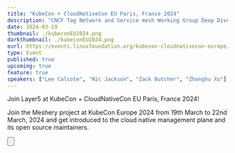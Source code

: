 ```yaml
---
title: "KubeCon + CloudNativeCon EU Paris, France 2024"
description: "CNCF Tag Network and Service mesh Working Group Deep Dive"
date: 2024-03-19
thumbnail: ./kubeconEU2024.png
darkthumbnail: ./kubeconEU2024.png
eurl: https://events.linuxfoundation.org/kubecon-cloudnativecon-europe/
type: Event
published: true
upcoming: true
feature: true
speakers: ["Lee Calcote", "Nic Jackson", "Zack Butcher", "Zhonghu Xu"]
---
```



Join Layer5 at KubeCon + CloudNativeCon EU Paris, France 2024!

<p>
  Join the Meshery project at KubeCon Europe 2024 from 19th March to 22nd March, 2024 and get
  introduced to the cloud native management plane and its open source maintainers.
</p>

<Button
  secondary
  title="KubeCon EU 2024 CNCF TAG Network Slide"
  url="/cncf-tag-network/KubeCon-EU-2024-CNCF-TAG-Network.pdf"
  external={true}
/>
